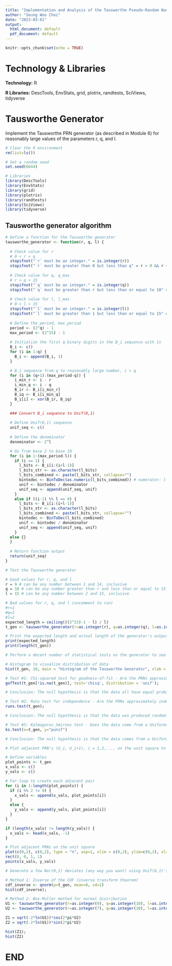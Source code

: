 ```yaml
---
title: "Implementation and Analysis of the Tausworthe Pseudo-Random Number Generator"
author: "Seung Woo Choi"
date: "2023-03-01"
output:
  html_document: default
  pdf_document: default
---
```


```r
knitr::opts_chunk$set(echo = TRUE)
```

# Technology & Libraries

**Technology:** R

**R Libraries:** DescTools, EnvStats, grid, plotrix, randtests, SciViews, tidyverse

# Tausworthe Generator

Implement the Tausworthe PRN generator (as described in Module 6) for reasonably large values of the parameters r, q, and l.

```r
# Clear the R environment
rm(list=ls())

# Set a random seed
set.seed(6644)

```

```r
# Libraries
library(DescTools)
library(EnvStats)
library(grid)
library(plotrix)
library(randtests)
library(SciViews)
library(tidyverse)

```

## Tausworthe generator algorithm

```r
# Define a function for the Tausworthe generator
tausworthe_generator <- function(r, q, l) {
  
  # Check value for r
  # 0 < r < q
  stopifnot("`r` must be an integer." = is.integer(r))
  stopifnot("`r` must be greater than 0 but less than q" = r > 0 && r < q)
  
  # Check value for q, q_max
  # r < q < 15
  stopifnot("`q` must be an integer." = is.integer(q))
  stopifnot("`q` must be greater than r but less than or equal to 10" = q > r && q <= 15)
  
  # Check value for l, l_max
  # 0 < l < 15
  stopifnot("`l` must be an integer." = is.integer(l))
  stopifnot("`l` must be greater than 1 but less than or equal to 15" = l > 1 && l <= 15)
  
  # Define the period, max_period
  period <- (2^q) - 1
  max_period <- (2^15) - 1
  
  # Initialize the first q binary digits in the B_i sequence with 1s
  B_i <- c()
  for (i in 1:q) {
    B_i <- append(B_i, 1) 
  }

  # B_i sequence from q to reasonably large number, i > q
  for (i in (q+1):(max_period-q)) {
    i_min_r <- i - r 
    i_min_q <- i - q 
    B_ir <- B_i[i_min_r]
    B_iq <- B_i[i_min_q]
    B_i[i] <- xor(B_ir, B_iq)
  }

  ### Convert B_i sequence to Unif(0,1)
  
  # Define Unif(0,1) sequence
  unif_seq <- c()
  
  # Define the denominator
  denominator <- 2^l 

  # Go from base 2 to base 10
  for (i in 1:(max_period-l)) {
    if (i == 1) {
      l_bits <- B_i[i:(i+l-1)]
      l_bits_str <- as.character(l_bits)
      l_bits_combined <- paste(l_bits_str, collapse="")
      bintodec <- BinToDec(as.numeric(l_bits_combined)) # numerator: l-bits in base 2
      unif <- bintodec / denominator
      unif_seq <- append(unif_seq, unif)
    }
    else if ((i-1) %% l == 0) {
      l_bits <- B_i[i:(i+l-1)]
      l_bits_str <- as.character(l_bits)
      l_bits_combined <- paste(l_bits_str, collapse="")
      bintodec <- BinToDec(l_bits_combined)
      unif <- bintodec / denominator
      unif_seq <- append(unif_seq, unif)
    }
  else {}
  }
  
  # Return function output
  return(unif_seq)
}

```

```r
# Test the Tausworthe generator

# Good values for r, q, and l
r = 9 # can be any number between 1 and 14, inclusive
q = 10 # can be any number greater than r and less than or equal to 15
l = 15 # can be any number between 2 and 15, inclusive

# Bad values for r, q, and l (uncomment to run)
#r=1
#q=2
#l=2
expected_length = ceiling(((2^15)-1 - l) / l)
t_gen <- tausworthe_generator(r=as.integer(r), q=as.integer(q), l=as.integer(l))

# Print the expected length and actual length of the generator's output
print(expected_length)
print(length(t_gen))

```

```r
# Perform a decent number of statistical tests on the generator to see that it gives PRN's that are approximately i.i.d. Uniform (0,1)

# Histogram to visualize distribution of data
hist(t_gen, 10, main = "Histogram of the Tausworthe Generator", xlab = "Tausworthe Generator");

# Test #1: Chi-squared test for goodness-of-fit - Are the PRNs approximately Unif(0,1)?
gofTest(t_gen[!is.na(t_gen)], test='chisq', distribution = 'unif');

# Conclusion: The null hypothesis is that the data all have equal probabilities. The alternative is that the data do not have equal probabilities. Since the p-value of 1 is greater than 0.05, we fail to reject the null hypothesis that the data all have equal probabilities. This means that the data do have equal probabilities.

# Test #2: Runs test for independence - Are the PRNs approximately independent?
runs.test(t_gen);

# Conclusion: The null hypothesis is that the data was produced randomly. The alternative hypothesis is that the data was not produced randomly. Since the p-value of 0.3915 is greater than 0.05, we fail to reject the null hypothesis that the data was produced randomly. This means that the data was produced randomly.

# Test #3: Kolmogorov_Smirnov test - Does the data come from a Uniform(0,1) distribution?
ks.test(x=t_gen, y="punif")

# Conclusion: The null hypothesis is that the data comes from a Uniform(0,1) distribution, and the alternative hypothesis is that the data does not come from a Uniform(0,1) distribution. Since the p-value of 0.9998 is greater than 0.05, we fail to reject the null hypothesis that the data comes from a Uniform(0,1) distribution. This means that the data does come from a Uniform(0,1) distribution.

```

```r
# Plot adjacent PRN's (U_i, U_i+1), i = 1,2,..., on the unit square to see if there are any patterns

# Define variables
plot_points <- t_gen
x_vals <- c()
y_vals <- c()

# For-loop to create each adjacent pair
for (i in 1:length(plot_points)) {
  if (i %% 2 != 0) {
    x_vals <- append(x_vals, plot_points[i])
  }
  else {
    y_vals <- append(y_vals, plot_points[i])
  }
}

if (length(x_vals) != length(y_vals)) {
  x_vals <- head(x_vals, -1)
}

# Plot adjacent PRNs on the unit square
plot(c(0,2), c(0,2), type = "n", asp=1, xlim = c(0,2), ylim=c(0,2), xlab='x values', ylab='y values')
rect(0, 0, 1, 1) 
points(x_vals, y_vals)

```

```r
# Generate a few Nor(0,1) deviates (any way you want) using Unif(0,1)'s from your Tausworthe generator

# Method 1: Inverse of the CDF (inverse transform theorem)
cdf_inverse <- qnorm(p=t_gen, mean=0, sd=1)
hist(cdf_inverse);

# Method 2: Box-Muller method for normal distribution
U1 <- tausworthe_generator(r=as.integer(9), q=as.integer(10), l=as.integer(15))
U2 <- tausworthe_generator(r=as.integer(7), q=as.integer(10), l=as.integer(15))

Z1 = sqrt(-2*ln(U1))*cos(2*pi*U2)
Z2 = sqrt(-2*ln(U1))*sin(2*pi*U2)

hist(Z1);
hist(Z2)

```

# END